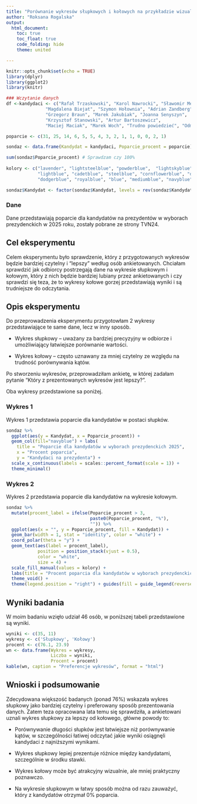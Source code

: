 ---
title: "Porównanie wykresów słupkowych i kołowych na przykładzie wizualizacji poparcia kandydatów na prezydentów"
author: "Roksana Rogalska"
output: 
  html_document:
    toc: true
    toc_float: true
    code_folding: hide
    theme: united

---

```{r setup, include=FALSE}
knitr::opts_chunk$set(echo = TRUE)
library(dplyr)
library(ggplot2)
library(knitr)

### Wczytanie danych
df <-kandydaci <- c("Rafał Trzaskowski", "Karol Nawrocki", "Sławomir Mentzen",
               "Magdalena Biejat", "Szymon Hołownia", "Adrian Zandberg",
               "Grzegorz Braun", "Marek Jakubiak", "Joanna Senyszyn",
               "Krzysztof Stanowski", "Artur Bartoszewicz",
               "Maciej Maciak", "Marek Woch", "Trudno powiedzieć", "Odmowa odpowiedzi")

poparcie <- c(31, 25, 14, 6, 5, 5, 4, 3, 2, 1, 1, 0, 0, 2, 1)

sondaz <- data.frame(Kandydat = kandydaci, Poparcie_procent = poparcie)

sum(sondaz$Poparcie_procent) # Sprawdzam czy 100%
      
kolory <- c("lavender", "lightsteelblue", "powderblue",  "lightskyblue", "skyblue",
            "lightblue", "cadetblue", "steelblue", "cornflowerblue", "deepskyblue",
            "dodgerblue", "royalblue", "blue", "mediumblue", "navyblue")

sondaz$Kandydat <- factor(sondaz$Kandydat, levels = rev(sondaz$Kandydat))

```

### Dane
Dane przedstawiają poparcie dla kandydatów na prezydentów w wyborach prezydenckich w 2025 roku, zostały pobrane ze strony TVN24.

## Cel eksperymentu
Celem eksperymentu było sprawdzenie, który z przygotowanych wykresów będzie bardziej czytelny i "lepszy" według osób ankietowanych. Chciałam sprawdzić jak odbiorcy postrzegają dane na wykresie słupkowym i kołowym, który z nich będzie bardziej lubiany przez ankietowanych i czy sprawdzi się teza, że to wykresy kołowe gorzej przedstawiają wyniki i są trudniejsze do odczytania.

## Opis eksperymentu
Do przeprowadzenia eksperymentu przygotowłam 2 wykresy przedstawiające te same dane, lecz w inny sposób.

- Wykres słupkowy – uważany za bardziej precyzyjny w odbiorze i umożliwiający łatwiejsze porównanie wartości.

- Wykres kołowy – często uznawany za mniej czytelny ze względu na trudność porównywania kątów.

Po stworzeniu wykresów, przeprowadziłam ankietę, w której zadałam pytanie "Który z prezentowanych wykresów jest lepszy?".

Oba wykresy przedstawione sa poniżej.


### Wykres 1 
Wykres 1 przedstawia poparcie dla kandydatów w postaci słupków.

```{r wykres 1, message=FALSE}
sondaz %>% 
  ggplot(aes(y = Kandydat, x = Poparcie_procent)) + 
  geom_col(fill="navyblue") + labs(
    title = "Poparcie dla kandydatów w wyborach prezydenckich 2025",
    x = "Procent poparcia",
    y = "Kandydaci na prezydenta") + 
  scale_x_continuous(labels = scales::percent_format(scale = 1)) + 
  theme_minimal() 
```

### Wykres 2 
Wykres 2 przedstawia poparcie dla kandydatów na wykresie kołowym.

```{r wykres 2, message=FALSE}
sondaz %>%
  mutate(procent_label = ifelse(Poparcie_procent > 3,
                                paste0(Poparcie_procent, "%"),
                                "")) %>%
  ggplot(aes(x = "", y = Poparcie_procent, fill = Kandydat)) +
  geom_bar(width = 1, stat = "identity", color = "white") +
  coord_polar(theta = "y") +
  geom_text(aes(label = procent_label),
            position = position_stack(vjust = 0.5),
            color = "white",
            size = 4) +
  scale_fill_manual(values = kolory) +
  labs(title = "Procent poparcia dla kandydatów w wyborach prezydenckich 2025") +
  theme_void() +
  theme(legend.position = "right") + guides(fill = guide_legend(reverse = TRUE))
```

## Wyniki badania
W moim badaniu wzięło udział 46 osób, w poniższej tabeli przedstawione są wyniki.
```{r, echo=FALSE}
wyniki <- c(35, 11)
wykresy <- c('Słupkowy', 'Kołowy')
procent <- c(76.1, 23.9)
wn <- data.frame(Wykres = wykresy,
                 Liczba = wyniki,
                 Procent = procent)
kable(wn, caption = "Preferencje wykresów", format = "html")
```

## Wnioski i podsumowanie
Zdecydowana większość badanych (ponad 76%) wskazała wykres słupkowy jako bardziej czytelny i preferowany sposób prezentowania danych. Zatem teza opracowana lata temu się sprawdziła, a ankietowani uznali wykres słupkowy za lepszy od kołowego, główne powody to:

- Porównywanie długości słupków jest łatwiejsze niż porównywanie kątów, w szczególności łatiwej odczytać jakie wyniki osiągnęli kandydaci z najniższymi wynikami. 

- Wykres słupkowy lepiej prezentuje różnice między kandydatami, szczególnie w środku stawki.

- Wykres kołowy może być atrakcyjny wizualnie, ale mniej praktyczny poznawczo. 

- Na wykresie słupkowym w łatwy sposób można od razu zauważyć, który z kandydatów otrzymał 0% poparcia.